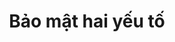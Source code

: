 ---
title: 'Bảo mật hai yếu tố'
description: 'Hướng dẫn cách bật bảo mật hai yếu tố cho tài khoản Microsoft'
---